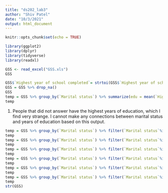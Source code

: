 ```yaml
---
title: "ds202_lab3"
author: "Shiv Patel"
date: "10/3/2021"
output: html_document
---
```


```r
knitr::opts_chunk$set(echo = TRUE)
```

```r
library(ggplot2)
library(dplyr)
library(tidyverse)
library(readxl)
```

```r
GSS <- read_excel("GSS.xls")
GSS
```

```r
GSS$`Highest year of school completed`= strtoi(GSS$`Highest year of school completed`)
GSS = GSS %>% drop_na()
GSS
temp = GSS %>% group_by(`Marital status`) %>% summarize(edu = mean(`Highest year of school completed`))
temp
```
1. People that did not answer have the highest years of education, which I find very strange. I cannot make any connections between marital status and years of education based on this output. 

```r
temp = GSS %>% group_by(`Marital status`) %>% filter(`Marital status`%in% c('Divorced') &  `Highest year of school completed` > 13.10582)
temp
temp = GSS %>% group_by(`Marital status`) %>% filter(`Marital status`%in% c('Married') &  `Highest year of school completed` > 12.96828)
temp
temp = GSS %>% group_by(`Marital status`) %>% filter(`Marital status`%in% c('Never married') &  `Highest year of school completed` > 13.38954)
temp
temp = GSS %>% group_by(`Marital status`) %>% filter(`Marital status`%in% c('No answer') &  `Highest year of school completed` > 15.47826)
temp
temp = GSS %>% group_by(`Marital status`) %>% filter(`Marital status`%in% c('Separated') &  `Highest year of school completed` > 11.85580)
temp
temp = GSS %>% group_by(`Marital status`) %>% filter(`Marital status`%in% c('Widowed') &  `Highest year of school completed` > 11.19825)
temp
str(GSS)
```



